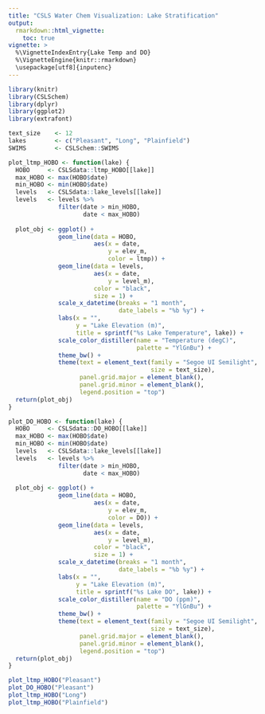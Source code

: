 ```yaml
---
title: "CSLS Water Chem Visualization: Lake Stratification"
output: 
  rmarkdown::html_vignette:
    toc: true
vignette: >
  %\VignetteIndexEntry{Lake Temp and DO}
  %\VignetteEngine{knitr::rmarkdown}
  \usepackage[utf8]{inputenc}
---
```


```r
library(knitr)
library(CSLSchem)
library(dplyr)
library(ggplot2)
library(extrafont)

text_size    <- 12
lakes        <- c("Pleasant", "Long", "Plainfield")
SWIMS        <- CSLSchem::SWIMS

plot_ltmp_HOBO <- function(lake) {
  HOBO     <- CSLSdata::ltmp_HOBO[[lake]]
  max_HOBO <- max(HOBO$date)
  min_HOBO <- min(HOBO$date)
  levels   <- CSLSdata::lake_levels[[lake]]
  levels   <- levels %>%
              filter(date > min_HOBO,
                     date < max_HOBO)
  
  plot_obj <- ggplot() +
              geom_line(data = HOBO,
                        aes(x = date, 
                            y = elev_m,
                            color = ltmp)) +
              geom_line(data = levels,
                        aes(x = date,
                            y = level_m),
                        color = "black",
                        size = 1) +
              scale_x_datetime(breaks = "1 month",
                               date_labels = "%b %y") +
              labs(x = "", 
                   y = "Lake Elevation (m)",
                   title = sprintf("%s Lake Temperature", lake)) +
              scale_color_distiller(name = "Temperature (degC)",
                                    palette = "YlGnBu") +
              theme_bw() +
              theme(text = element_text(family = "Segoe UI Semilight",
                                        size = text_size),
                    panel.grid.major = element_blank(),
                    panel.grid.minor = element_blank(),
                    legend.position = "top")
  return(plot_obj)
}

plot_DO_HOBO <- function(lake) {
  HOBO     <- CSLSdata::DO_HOBO[[lake]]
  max_HOBO <- max(HOBO$date)
  min_HOBO <- min(HOBO$date)
  levels   <- CSLSdata::lake_levels[[lake]]
  levels   <- levels %>%
              filter(date > min_HOBO,
                     date < max_HOBO)
  
  plot_obj <- ggplot() +
              geom_line(data = HOBO,
                        aes(x = date, 
                            y = elev_m,
                            color = DO)) +
              geom_line(data = levels,
                        aes(x = date,
                            y = level_m),
                        color = "black",
                        size = 1) +
              scale_x_datetime(breaks = "1 month",
                               date_labels = "%b %y") +
              labs(x = "", 
                   y = "Lake Elevation (m)",
                   title = sprintf("%s Lake DO", lake)) +
              scale_color_distiller(name = "DO (ppm)",
                                    palette = "YlGnBu") +
              theme_bw() +
              theme(text = element_text(family = "Segoe UI Semilight",
                                        size = text_size),
                    panel.grid.major = element_blank(),
                    panel.grid.minor = element_blank(),
                    legend.position = "top")
  return(plot_obj)
}

```

```r

plot_ltmp_HOBO("Pleasant")
plot_DO_HOBO("Pleasant")
plot_ltmp_HOBO("Long")
plot_ltmp_HOBO("Plainfield")

```




